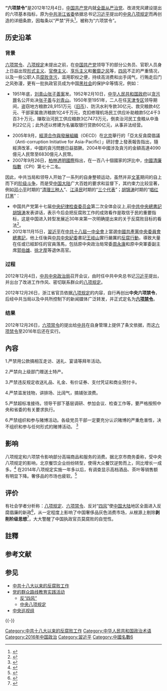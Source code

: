 {{multiple issues|
{{copyedit|time=2016-10-30T03:45:05+00:00}}
{{expand|time=2016-10-30T03:45:05+00:00}}
{{inappropriate tone|time=2016-10-30T03:45:05+00:00}}
}}

{{NoteTA
|1 = zh-cn:视频; zh-tw:影片;
|2 = zh-cn:勋; zh-tw:勳
}}

{{习近平侧边栏}}
{{中华人民共和国政治}}

'''“六项禁令”'''是2012年12月4日，[[中国共产党|中国共产党]]内就[[中共十八大以来的反腐败工作|全面从严治党]]、改进党风建设提出的六项基本指标{{NoteTag|习总书记在2012年12月4日的中央政治局会议上提出了中央“八项规定”，浙江省委也针对习总书记“八项规定”中的这一规定制定了更加详细的条款，称之为“六项禁令”。}}，原为[[中共浙江省委|中共浙江省委]]依据总书记[[习近平|习近平]]提出的[[中央八项规定|中央八项规定]]而再创造的详细条款，因每条以“严禁”开头<ref>{{Cite web |author = [[中国共产党浙江省委员会|中国共产党浙江省委员会]] |language = zh-cn |url = http://zjrb.zjol.com.cn/html/2012-12/27/content_1930977.htm?div=-1 |title = 六项禁令 |newspaper = [[浙江日报|浙江日报]] |date = 2012-12-27 |accessdate = 2016-10-10 |quote = 严禁用公款搞相互走访、送礼、宴请等拜年活动。各地各部门要大力精简各种茶话会、联欢会，严格控制年终评比达标表彰活动，单位之间不搞节日慰问活动，未经批准不得举办各类节日庆典活动。 |archive-date = 2014-01-07 |archive-url = https://web.archive.org/web/20140107015532/http://zjrb.zjol.com.cn/html/2012-12/27/content_1930977.htm?div=-1 |dead-url = no }}</ref>，被称为“六项禁令”。

== 历史沿革 ==

=== 背景 ===
{{See also|中國的貪污|中华人民共和国腐败案件列表|四风}}

[[六项禁令|六项禁令]]、[[八项规定|八项规定]]未提出之前，在[[中国共产党|中国共产党]]领导下的部分公务员、官职人员身上日益出现[[形式主义|形式主义]]、[[官僚主义|官僚主义]]、[[享乐主义|享乐主义]]和[[奢靡之风|奢靡之风]]等，[[四风|四风]]不正的严重情况，以及一些公职人员[[中國的貪污|腐败贪污]]，滥用职权之便，持续高消费和出手阔气，行贿走后门之风弥漫，更有一批执政官员成为中国[[黑社会|黑社会]]的保护伞等情况，例如：
* 1951年底，[[刘青山张子善案|刘青山张子善案]]发。1952年2月10日，[[中华人民共和国政府|中华人民共和国政府]]以[[贪污|贪污罪]]名公开处决[[张子善|张子善]]与[[刘青山_(河北省)|刘青山]]。1950年至1951年，二人在任[[天津专区|天津专区]]领导期间，盗窃地方粮款28,9151万元（[[人民币|旧币]]）、防汛水利专款30亿元、救灾粮款4亿元、干部家属救济粮款1亿4千万元，克扣修理机场民工供应补助粮款5亿4千3百3十万元，赚取治河民工供应粮款3亿7473万元，倒卖治河民工食粮从中渔利22亿元；此外还以修建为名骗取银行贷款60亿元，从事非法经营。

* 2005年9月，[[經濟合作與發展組織|經濟合作與發展組織]]（OECD）在[[北京|北京]]舉行的「亞太反貪腐倡議（Anti-corruption Initiative for Asia-Pacific）」研討會上發表報告指出，隨經濟改革，中國的貪污問題日益猖獗。2004年中國涉及貪污的金額高達4090億元人民幣至6830億元人民幣。
* 2007年9月26日，[[柏林|柏林]][[透明國際|透明國際]]指出，在一百八十個國家的評比中，[[中國|中國]][[貪污感知指數|清廉指數]]（CPI）第七十二名。

因此，中共当局和领导人开始了一系列的自身整顿运动，虽然并非[[文革|文革]]期间的自上而下的[[阶级斗争|阶级斗争]]，而是受[[中国大陆|中国大陆]]广大百姓的要求和监督下，其约束力比较显著，例如[[邓小平|邓小平]]时期的“[[清理三种人|清理三种人]]”、[[江泽民|江泽民]]时期的“[[三个代表|三个代表]]”；[[胡锦涛|胡锦涛]]时期的“[[唱红打黑|唱红打黑]]”：

* 中国共产党第十七届[[中央纪律检查委员会|中央纪律检查委员会]]第二次全体会议上,前[[中共中央總書記|中共中央總書記]][[胡锦涛|胡锦涛]]发表讲话，表示今后会把反腐败工作的成效看作是取信于民的重要指标，这是中国进入转型发展近30年来第一次明确提出来的关于反腐败目标的看法<ref>{{cite news|url=http://cpc.people.com.cn/GB/66888/77791/6783889.html|title=任建明：总书记强调把反腐工作成效看作取信于民的重要指标|publisher=中国共产党新闻网|accessdate=2008-08-30|archive-date=2016-02-15|archive-url=https://web.archive.org/web/20160215222814/http://cpc.people.com.cn/GB/66888/77791/6783889.html|dead-url=no}}</ref>。
* 2012年11月15日，[[習近平|習近平]]在[[中共十八屆一中全會|中共十八屆一中全會]]上當選[[中國共產黨中央委員會總書記|中國共產黨中央委員會總書記]]，他上任後與[[中共中央紀委|中共中央紀委]]書記[[王岐山|王岐山]]實行嚴厲的[[中共十八大以来的反腐败工作|反腐行動]]，導致大量在任或已經卸任的官員落馬，包括原中央政治局常委[[周永康|周永康]]和原中央軍委副主席[[郭伯雄|郭伯雄]]、[[徐才厚|徐才厚]]等退休高官。

=== 过程 ===
2012年12月4日，[[中共中央政治局|中共中央政治局]]召开会议，由时任中共中央总书记[[习近平|习近平]]提出，并出台了改进工作作风、密切联系群众的[[八项规定|八项规定]]。

2012年12月26日，浙江省官员依据[[八项规定|八项规定]]的内容，自行再创出'''中央六项禁令'''，后经中共当局以及中共所控制下的新闻媒体广泛转发，并正式定名为'''[[六项禁令|六项禁令]]'''。

=== 结果 ===
2012年12月26日，[[六项禁令|六项禁令]]的提出给[[中共|中共]]在自身管理上提供了条文依据，而这[[六项禁令|六项禁令]]至2016年后还在实行。

==內容==

1.严禁用公款搞相互走访、送礼、宴请等拜年活动。

2.严禁向上级部门赠送土特产。

3.严禁违反规定收送礼品、礼金、有价证券、支付凭证和商业预付卡。

4.严禁滥发钱物，讲排场、比阔气，搞铺张浪费。　　

5.严禁超标准接待。领导干部下基层调研、参加会议、检查工作等，要严格按照中央和省委的有关要求执行。

6.严禁组织和参与赌博活动。各级党员干部一定要充分认识赌博的严重危害性，决不组织和参与任何形式的赌博活动。
{{wikisource|Transwiki:中央六项禁令}}<ref>{{Cite web |url=http://zjrb.zjol.com.cn/html/2012-12/27/content_1930977.htm?div=-1 |title=《六项禁令》，浙江日報 |accessdate=2016-10-30 |archive-date=2014-01-07 |archive-url=https://web.archive.org/web/20140107015532/http://zjrb.zjol.com.cn/html/2012-12/27/content_1930977.htm?div=-1 |dead-url=no }}</ref>

== 影响 ==
八项规定和六项禁令影响部分高端商品和服务的消费。据北京市商务委称，受中央八项规定的影响，北京餐饮企业纷纷转型，使得大众餐饮逆势而上，同比增长一成多。<ref>{{cite web |author1=中国经济新闻联播 |title=“八项规定”和“六项禁令”让高端餐饮尝试转型 |url=http://hb.ifeng.com/dfzx/detail_2013_08/06/1076339_0.shtml |accessdate=2019-01-07 |archive-date=2019-01-08 |archive-url=https://web.archive.org/web/20190108045852/http://hb.ifeng.com/dfzx/detail_2013_08/06/1076339_0.shtml |dead-url=no }}</ref> 在2014年八项规定实施一年多以后，有调查显示高档酒品、茶叶等销售额有明显下降。奢侈品的市场也疲软。<ref>{{cite web |author1=广州日报 |title=调查称八项规定一年半高档酒品茶叶等降幅最大 |url=http://www.chinanews.com/sh/2014/04-25/6106029.shtml |accessdate=2019-01-07 |archive-date=2019-01-08 |archive-url=https://web.archive.org/web/20190108051512/http://www.chinanews.com/sh/2014/04-25/6106029.shtml |dead-url=no }}</ref>

== 评价 ==
有社会学者分析称：[[八项规定|八项规定]]、[[六项禁令|六项禁令]]、反对“[[四风|四风]]”使[[中国大陆|中国大陆]]地区全面进入反腐倡廉的新政<ref>{{Cite web |url =http://news.xinhuanet.com/legal/2016-02/01/c_1117959296.htm |title =“八项规定”令中国灰色消费遭遇严冬 |author =新华网 |date =2012-12-27 |publisher =浙江日报 |language =zh-cn |accessdate =2016-10-10 |quote =新华社北京２月１日电（杨思琪　李思思）寒潮来袭，26岁的张晶感受到的不仅是天气的寒冷，还有生意的冷清。分析人士指出，以八项规定、六项禁令、反对“四风”为代表的中国反腐倡廉新政，一定程度上影响了中国奢侈品消费市场。与此同时，另一个暗藏着灰色消费的购物卡行业也举步维艰。 |archive-date =2017-02-22 |archive-url =https://web.archive.org/web/20170222080332/http://news.xinhuanet.com/legal/2016-02/01/c_1117959296.htm |dead-url =no }}</ref>，从一定程度上影响了中国奢侈品灰色消费市场，从根源上剔除'''剥削阶级思想'''<ref>{{Cite web |url = http://www.qstheory.cn/dukan/hqwg/2016-05/25/c_1118927249.htm |title = 新理念引领反腐败斗争新实践 |author = 求是网-《红旗文稿》 |date = 2012-12-27 |publisher = 朱新现 |language = zh-cn |accessdate = 2016-10-10 |quote = 党的十八大以来，以习近平同志为总书记的党中央着眼于新的形势任务，把全面从严治党纳入“四个全面”战略布局，把党风廉政建设和反腐败斗争作为全面从严治党的重要内容，正风肃纪，反腐惩恶，着力构建不敢腐、不能腐、不想腐的体制机制。在深入揭示腐败本质、探索中国共产党反腐败工作规律的基础上，党中央提出了一系列关于惩治与预防腐败的新理念，反腐败斗争压倒性态势正在形成。长期以来，我们把腐败现象归根于受剥削阶级思想的影响,认为“共产党天然与腐败现象绝缘”，广大党员对腐败有着内在的免疫力和抵抗力，这种认识掩盖、回避、漠视腐败产生的可能性和腐败问题的严重性，从而在治理腐败问题上存在不足和出现漏洞。全面从严治党新时期，党中央认识到腐败问题的客观性，指出：“任何权力都面临被腐蚀的危险，执政党永远会面对与腐败的斗争。”这是开展惩治和预防腐败工作的根本出发点。党中央从中国现实出发，正视和揭露腐现象和问题，提出“全党必须警醒起来”“打铁还需自身硬”的要求，以猛药去疴、重典治乱的决心，高调反腐、强力肃贪，筑牢反腐败斗争的定力。 |archive-date = 2017-02-22 |archive-url = https://web.archive.org/web/20170222070634/http://www.qstheory.cn/dukan/hqwg/2016-05/25/c_1118927249.htm |dead-url = no }}</ref>，大大警醒了中国执政官员莫腐败的自觉性。

== 註釋 ==
{{NoteFoot}}

== 参考文献 ==
{{Reflist|30em}}

== 参见 ==
{{Portal box|中国共产党|中华人民共和国|浙江|政治}}
* [[中共十八大以来的反腐败工作|中共十八大以来的反腐败工作]]
* [[党的群众路线教育实践活动|党的群众路线教育实践活动]]
** [[四风|反“四风”]]
** [[中央八项规定|中央八项规定]]
* [[中央巡视组|中央巡视组]]

{{-}}
{{中共十八大到十九大期间的反腐败工作}}
{{习近平}}
{{中国共产党政治运动}}

[[Category:中共十八大以来的反腐败工作|Category:中共十八大以来的反腐败工作]]
[[Category:中华人民共和国政治术语|Category:中华人民共和国政治术语]]
[[Category:2016年中国政治|Category:2016年中国政治]]
[[Category:習近平|Category:習近平]]
[[Category:中國名數6|Category:中國名數6]]